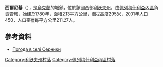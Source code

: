 {{coord|49|35|31|N|24|20|17|E|scale:100000|display=title}}

'''西爾尼基'''（{{lang-uk|Серники}}），是[[烏克蘭|烏克蘭]]的城鎮，位於該國西部[[利沃夫州|利沃夫州]]，由[[佩列梅什利亞內區|佩列梅什利亞內區]]負責管轄，始建於1780年，面積2.13平方公里，海拔高度295米，2001年人口450，人口密度每平方公里211.27人。

==參考資料==
* [http://weather.in.ua/ua/l'vovskaja/23936 Погода в селі Серники] {{Wayback|url=http://weather.in.ua/ua/l'vovskaja/23936 |date=20210121044728 }}

[[Category:利沃夫州村落|Category:利沃夫州村落]]
[[Category:佩列梅什利亞內區村落|Category:佩列梅什利亞內區村落]]


{{Lviv-geo-stub}}